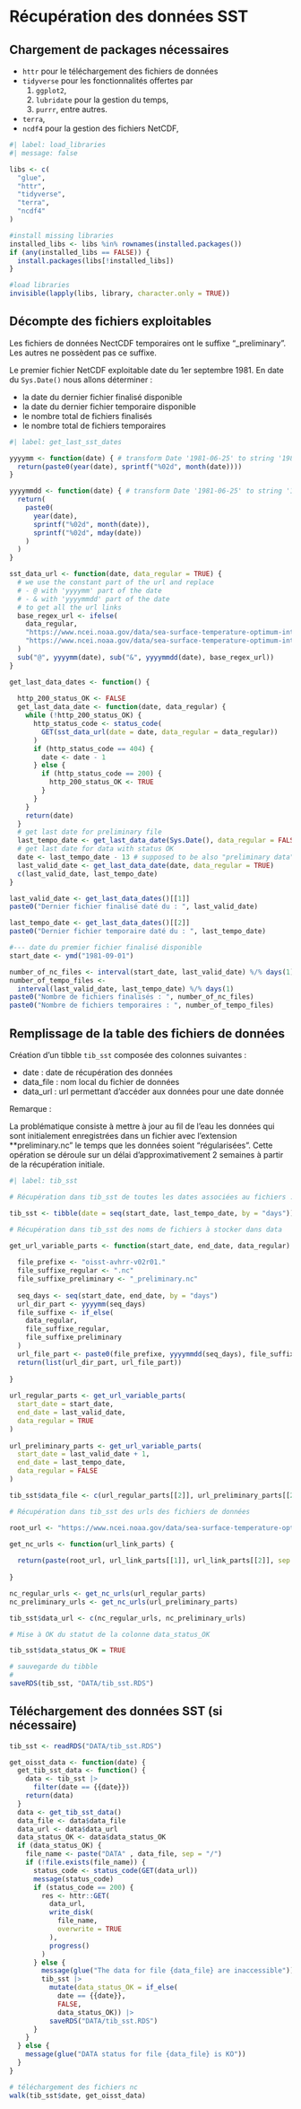 # Récupération des données SST

## Chargement de packages nécessaires

-   `httr` pour le téléchargement des fichiers de données
-   `tidyverse` pour les fonctionnalités offertes par
    1.  `ggplot2`,
    2.  `lubridate` pour la gestion du temps,
    3.  `purrr`, entre autres.
-   `terra`,
-   `ncdf4` pour la gestion des fichiers NetCDF,

```r
#| label: load_libraries
#| message: false

libs <- c(
  "glue",
  "httr",
  "tidyverse",
  "terra",
  "ncdf4"
)

#install missing libraries
installed_libs <- libs %in% rownames(installed.packages())
if (any(installed_libs == FALSE)) {
  install.packages(libs[!installed_libs])
}

#load libraries
invisible(lapply(libs, library, character.only = TRUE))

```

## Décompte des fichiers exploitables 

Les fichiers de données NectCDF temporaires ont le suffixe "\_preliminary".   
Les autres ne possèdent pas ce suffixe.

Le premier fichier NetCDF exploitable date du 1er septembre 1981. 
En date du `Sys.Date()` nous allons déterminer :

- la date du dernier fichier finalisé disponible
- la date du dernier fichier temporaire disponible
- le nombre total de fichiers finalisés
- le nombre total de fichiers temporaires

```r
#| label: get_last_sst_dates

yyyymm <- function(date) { # transform Date '1981-06-25' to string '198106' 
  return(paste0(year(date), sprintf("%02d", month(date))))
}

yyyymmdd <- function(date) { # transform Date '1981-06-25' to string '19810625'
  return(
    paste0(
      year(date), 
      sprintf("%02d", month(date)), 
      sprintf("%02d", mday(date))
    )
  )
}

sst_data_url <- function(date, data_regular = TRUE) {
  # we use the constant part of the url and replace
  # - @ with 'yyyymm' part of the date
  # - & with 'yyyymmdd' part of the date
  # to get all the url links
  base_regex_url <- ifelse(
    data_regular, 
    "https://www.ncei.noaa.gov/data/sea-surface-temperature-optimum-interpolation/v2.1/access/avhrr/@/oisst-avhrr-v02r01.&.nc",
    "https://www.ncei.noaa.gov/data/sea-surface-temperature-optimum-interpolation/v2.1/access/avhrr/@/oisst-avhrr-v02r01.&_preliminary.nc"
  )
  sub("@", yyyymm(date), sub("&", yyyymmdd(date), base_regex_url))
}

get_last_data_dates <- function() {
  
  http_200_status_OK <- FALSE
  get_last_data_date <- function(date, data_regular) {
    while (!http_200_status_OK) { 
      http_status_code <- status_code(
        GET(sst_data_url(date = date, data_regular = data_regular))
      )
      if (http_status_code == 404) {
        date <- date - 1  
      } else {
        if (http_status_code == 200) {
          http_200_status_OK <- TRUE
        }
      }
    }
    return(date)
  }
  # get last date for preliminary file
  last_tempo_date <- get_last_data_date(Sys.Date(), data_regular = FALSE)
  # get last date for data with status OK
  date <- last_tempo_date - 13 # supposed to be also "preliminary data" date
  last_valid_date <- get_last_data_date(date, data_regular = TRUE)
  c(last_valid_date, last_tempo_date)
}

last_valid_date <- get_last_data_dates()[[1]]
paste0("Dernier fichier finalisé daté du : ", last_valid_date)

last_tempo_date <- get_last_data_dates()[[2]]
paste0("Dernier fichier temporaire daté du : ", last_tempo_date)

#--- date du premier fichier finalisé disponible
start_date <- ymd("1981-09-01")

number_of_nc_files <- interval(start_date, last_valid_date) %/% days(1) + 1
number_of_tempo_files <-
  interval(last_valid_date, last_tempo_date) %/% days(1)
paste0("Nombre de fichiers finalisés : ", number_of_nc_files)
paste0("Nombre de fichiers temporaires : ", number_of_tempo_files)

```

## Remplissage de la table des fichiers de données

Création d'un tibble `tib_sst` composée des colonnes suivantes :

- date : date de récupération des données
- data_file : nom local du fichier de données
- data_url : url permettant d'accéder aux données pour une date donnée

Remarque :

La problématique consiste à mettre à jour au fil de l'eau les données qui sont initialement enregistrées dans un fichier avec l'extension **preliminary.nc" le temps que les données soient "régularisées". Cette opération se déroule sur un délai d'approximativement 2 semaines à partir de la récupération initiale.

```r
#| label: tib_sst

# Récupération dans tib_sst de toutes les dates associées au fichiers .nc

tib_sst <- tibble(date = seq(start_date, last_tempo_date, by = "days"))

# Récupération dans tib_sst des noms de fichiers à stocker dans data

get_url_variable_parts <- function(start_date, end_date, data_regular) {
  
  file_prefixe <- "oisst-avhrr-v02r01."
  file_suffixe_regular <- ".nc"
  file_suffixe_preliminary <- "_preliminary.nc"
  
  seq_days <- seq(start_date, end_date, by = "days")
  url_dir_part <- yyyymm(seq_days)
  file_suffixe <- if_else(
    data_regular, 
    file_suffixe_regular,
    file_suffixe_preliminary
  )
  url_file_part <- paste0(file_prefixe, yyyymmdd(seq_days), file_suffixe)
  return(list(url_dir_part, url_file_part))
  
}
  
url_regular_parts <- get_url_variable_parts(
  start_date = start_date,
  end_date = last_valid_date,
  data_regular = TRUE
)
  
url_preliminary_parts <- get_url_variable_parts(
  start_date = last_valid_date + 1,
  end_date = last_tempo_date,
  data_regular = FALSE
)

tib_sst$data_file <- c(url_regular_parts[[2]], url_preliminary_parts[[2]])

# Récupération dans tib_sst des urls des fichiers de données

root_url <- "https://www.ncei.noaa.gov/data/sea-surface-temperature-optimum-interpolation/v2.1/access/avhrr"

get_nc_urls <- function(url_link_parts) {
  
  return(paste(root_url, url_link_parts[[1]], url_link_parts[[2]], sep = "/"))
         
} 

nc_regular_urls <- get_nc_urls(url_regular_parts)
nc_preliminary_urls <- get_nc_urls(url_preliminary_parts)

tib_sst$data_url <- c(nc_regular_urls, nc_preliminary_urls)

# Mise à OK du statut de la colonne data_status_OK

tib_sst$data_status_OK = TRUE

# sauvegarde du tibble
# 
saveRDS(tib_sst, "DATA/tib_sst.RDS")
```

## Téléchargement des données SST (si nécessaire)

```r
tib_sst <- readRDS("DATA/tib_sst.RDS")

get_oisst_data <- function(date) {
  get_tib_sst_data <- function() {
    data <- tib_sst |> 
      filter(date == {{date}})
    return(data)
  } 
  data <- get_tib_sst_data()
  data_file <- data$data_file
  data_url <- data$data_url
  data_status_OK <- data$data_status_OK
  if (data_status_OK) {
    file_name <- paste("DATA" , data_file, sep = "/")
    if (!file.exists(file_name)) {
      status_code <- status_code(GET(data_url))
      message(status_code)
      if (status_code == 200) {
        res <- httr::GET(
          data_url,
          write_disk(
            file_name,
            overwrite = TRUE
          ),
          progress()
        ) 
      } else {
        message(glue("The data for file {data_file} are inaccessible"))
        tib_sst |> 
          mutate(data_status_OK = if_else(
            date == {{date}},
            FALSE,
            data_status_OK)) |> 
          saveRDS("DATA/tib_sst.RDS")
      }
    }
  } else {
    message(glue("DATA status for file {data_file} is KO"))
  }
}

# téléchargement des fichiers nc
walk(tib_sst$date, get_oisst_data)

```
